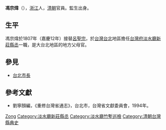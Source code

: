 {{Otheruses|other=名为冯宗炜的其他人物|冯宗炜}}

'''馮宗煒'''（{{bd|？||？||}}），[[浙江|浙江]]人，[[清朝|清朝]]官員。監生出身。

== 生平 ==
馮宗煒於1807年（嘉慶12年）接替[[呂聖宗|呂聖宗]]，於[[台灣|台灣]][[台北|台北]]地區擔任[[台灣府|台灣府]][[淡水廳|淡水廳]][[新莊縣丞|新莊縣丞]]一職，是大台北地區的地方父母官。

== 參見 ==
* [[台北市長|台北市長]]

== 參考文獻 ==
*劉寧顏編，《重修台灣省通志》，台北市，台灣省文獻委員會，1994年。

{{start box}}
{{s-off}}
{{s-before|[[呂聖宗|呂聖宗]]}}
{{s-title|[[新莊縣丞|新莊縣丞]]|1807年上任}}
{{s-after|[[袁錫山|袁錫山]]}}
{{end box}}

{{Authority control}}
{{DEFAULTSORT:Feng冯}}
[[Category:冯姓|Zong]]
[[Category:淡水廳新莊縣丞|Category:淡水廳新莊縣丞]]
[[Category:淡水廳竹塹巡檢|Category:淡水廳竹塹巡檢]]
[[Category:清朝台灣縣典史|Category:清朝台灣縣典史]]